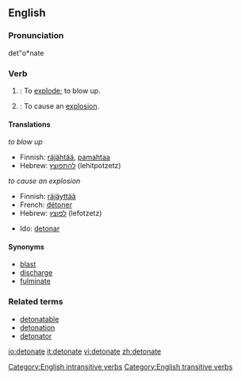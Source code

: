 ==English==

===Pronunciation===
det"o*nate

===Verb===
{{en-verb|detonat|ing}}

# {{intransitive}}: To [[explode]]; to blow up.
# {{transitive}}: To cause an [[explosion]].

====Translations====
''{{intransitive}} to blow up''
{{top}}
*Finnish: [[räjähtää]], [[pamahtaa]]
*Hebrew: [[להתפוצץ]] (lehitpotzetz)
{{mid}}
{{bottom}}

''{{transitive}} to cause an explosion''
{{top}}
*Finnish: [[räjäyttää]]
*French: [[détoner]]
*Hebrew: [[לפוצץ]] (lefotzetz)
{{mid}}
*Ido: [[detonar]]
{{bottom}}

====Synonyms====
*[[blast]]
*[[discharge]]
*[[fulminate]]

===Related terms===
* [[detonatable]]
* [[detonation]]
* [[detonator]]

[[Category:English intransitive verbs]]
[[Category:English transitive verbs]]

[[io:detonate]]
[[it:detonate]]
[[vi:detonate]]
[[zh:detonate]]